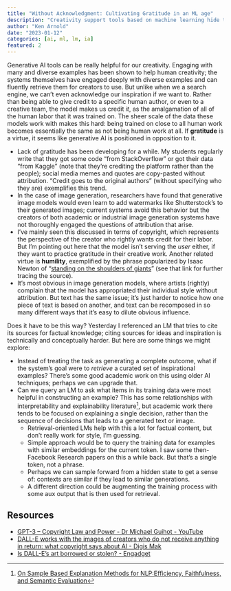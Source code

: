 ```yaml
---
title: "Without Acknowledgment: Cultivating Gratitude in an ML age"
description: "Creativity support tools based on machine learning hide the human authors that contributed to the work. Does it have to be that way?"
author: "Ken Arnold"
date: "2023-01-12"
categories: [ai, ml, lm, ia]
featured: 2
---
```


Generative AI tools can be really helpful for our creativity. Engaging with many and diverse examples has been shown to help human creativity; the systems themselves have engaged deeply with diverse examples and can fluently retrieve them for creators to use. But unlike when we a search engine, we can't even acknowledge our inspiration if we want to. Rather than being able to give credit to a specific human author, or even to a creative team, the model makes us credit *it*, as the amalgamation of all of the human labor that it was trained on. The sheer scale of the data these models work with makes this hard: being trained on close to all human work becomes essentially the same as not being human work at all. If **gratitude** is a virtue, it seems like generative AI is positioned in opposition to it.

- Lack of gratitude has been developing for a while. My students regularly write that they got some code "from StackOverflow" or got their data "from Kaggle" (note that they're crediting the platform rather than the people); social media memes and quotes are copy-pasted without attribution. "Credit goes to the original authors" (without specifying who they are) exemplifies this trend.
- In the case of image generation, researchers have found that generative image models would even learn to add watermarks like Shutterstock's to their generated images; current systems avoid this behavior but the creators of both academic or industrial image generation systems have not thoroughly engaged the questions of attribution that arise.
- I've mainly seen this discussed in terms of copyright, which represents the perspective of the creator who rightly wants credit for their labor. But I'm pointing out here that the model isn't serving the *user* either, if they want to practice gratitude in their creative work. Another related virtue is **humility**, exemplified by the phrase popularized by Isaac Newton of "[standing on the shoulders of giants](https://en.wikipedia.org/wiki/Standing_on_the_shoulders_of_giants)" (see that link for further tracing the source).
- It's most obvious in image generation models, where artists (rightly) complain that the model has appropriated their individual style without attribution. But text has the same issue; it's just harder to notice how one piece of text is based on another, and text can be recomposed in so many different ways that it's easy to dilute obvious influence.

Does it have to be this way? Yesterday I referenced an LM that tries to cite its sources for factual knowledge; citing sources for ideas and inspiration is technically and conceptually harder. But here are some things we might explore:

- Instead of treating the task as generating a complete outcome, what if the system's goal were to *retrieve* a curated set of inspirational examples? There's some good academic work on this using older AI techniques; perhaps we can upgrade that.
- Can we query an LM to ask what items in its training data were most helpful in constructing an example? This has some relationships with interpretability and explainability literature^[[On Sample Based Explanation Methods for NLP:Efficiency, Faithfulness, and Semantic Evaluation](https://arxiv.org/abs/2106.04753)], but academic work there tends to be focused on explaining a single decision, rather than the sequence of decisions that leads to a generated text or image.
    - Retrieval-oriented LMs help with this a lot for factual content, but don't really work for style, I'm guessing.
    - Simple approach would be to query the training data for examples with similar embeddings for the current token. I saw some then-Facebook Research papers on this a while back. But that's a single token, not a phrase.
    - Perhaps we can sample forward from a hidden state to get a sense of: contexts are similar if they lead to similar generations.
    - A different direction could be augmenting the training process with some aux output that is then used for retrieval.

## Resources

- [GPT-3 -- Copyright Law and Power - Dr Michael Guihot - YouTube](https://www.youtube.com/watch?v=rjJjXM3qcKE)
- [DALL-E works with the images of creators who do not receive anything in return: what copyright says about AI - Digis Mak](https://digismak.com/dall-e-works-with-the-images-of-creators-who-do-not-receive-anything-in-return-what-copyright-says-about-ai/)
- [Is DALL-E's art borrowed or stolen? - Engadget](https://www.engadget.com/dall-e-generative-ai-tracking-data-privacy-160034656.html)

